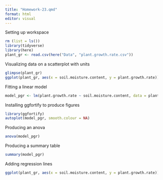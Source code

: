 ```yaml
---
title: "Homework-23.qmd"
format: html
editor: visual
---
```

Setting up workspace
```r
rm (list = ls())
library(tidyverse)
library(here)
plant_gr <- read.csv(here("Data", "plant.growth.rate.csv"))
```
Visualizing data on a scatterplot with units
```r
glimpse(plant_gr)
ggplot(plant_gr, aes(x = soil.moisture.content, y = plant.growth.rate)) + geom_point() + ylab("Plant Growth Rate (mm/week)") + theme_bw()
```
Fitting a linear model
```r
model_pgr <- lm(plant.growth.rate ~ soil.moisture.content, data = plant_gr)
```
Installing ggfortify to produce figures
```r
library(ggfortify)
autoplot(model_pgr, smooth.colour = NA)
```
Producing an anova
```r
anova(model_pgr)
```
Producing a summary table
```r
summary(model_pgr)
```
Adding regression lines
```r
ggplot(plant_gr, aes(x = soil.moisture.content, y = plant.growth.rate)) + geom_point() + geom_smooth(method = 'lm') + ylab("Plant Growth Rate (mm/week)") + theme_bw()
```


